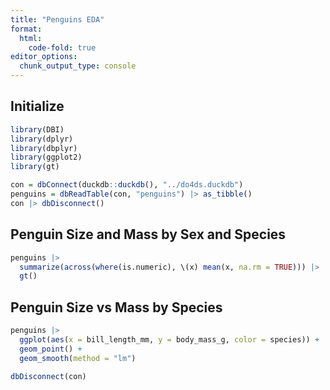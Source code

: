 ```yaml
---
title: "Penguins EDA"
format:
  html:
    code-fold: true
editor_options: 
  chunk_output_type: console
---
```


## Initialize
```r
library(DBI)
library(dplyr)
library(dbplyr)
library(ggplot2)
library(gt)
```

```r
con = dbConnect(duckdb::duckdb(), "../do4ds.duckdb")
penguins = dbReadTable(con, "penguins") |> as_tibble()
con |> dbDisconnect()
```

## Penguin Size and Mass by Sex and Species
```r
penguins |> 
  summarize(across(where(is.numeric), \(x) mean(x, na.rm = TRUE))) |> 
  gt()
```

## Penguin Size vs Mass by Species
```r
penguins |> 
  ggplot(aes(x = bill_length_mm, y = body_mass_g, color = species)) +
  geom_point() +
  geom_smooth(method = "lm")
```

```r
dbDisconnect(con)
```
